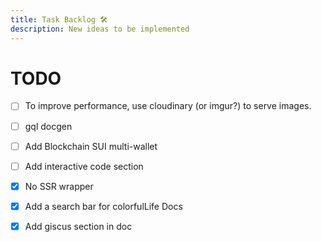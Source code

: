 ```yaml
---
title: Task Backlog 🛠
description: New ideas to be implemented
---
```


# TODO

- [ ] To improve performance, use cloudinary (or imgur?) to serve images.
- [ ] gql docgen
- [ ] Add Blockchain SUI multi-wallet
- [ ] Add interactive code section

- [x] No SSR wrapper
- [x] Add a search bar for colorfulLife Docs
- [x] Add giscus section in doc
